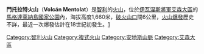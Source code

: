 {{Infobox Mountain
| Name = 門托拉特火山
| photo = 
| photo_caption = 
| Elevation = 1,660米
| elevation_ref = 
| Location = {{CHI}}
| Range = [[安地斯山脈|安地斯山脈]]
| Coordinates = {{coord|44|42|0|S|73|05|0|W|type:mountain}}
| Type = [[複式火山|複式火山]]
| age = 
| Last eruption = 1710年 ± 5年
| first_ascent = 
| easiest_route = 
}}

'''門托拉特火山'''（'''Volcán Mentolat'''）是[[智利|智利]]的[[火山|火山]]，位於[[伊瓦涅斯將軍艾森大區|伊瓦涅斯將軍艾森大區]]的[[馬格達萊納島國家公園|馬格達萊納島國家公園]]內，海拔高度1,660米，[[破火山口|破火山口]]闊6公里，[[火山爆發|火山爆發]]歷史不詳，最近一次爆發估計在18世紀初發生。[https://peakvisor.com/peak/volcan-mentolat.html]

{{DEFAULTSORT:Mentolat}}
[[Category:智利火山|Category:智利火山]]
[[Category:複式火山|Category:複式火山]]
[[Category:安地斯山脈|Category:安地斯山脈]]
[[Category:艾森大區|Category:艾森大區]]

{{Chile-stub}}